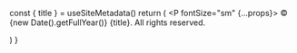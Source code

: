 
  const { title } = useSiteMetadata()
  return (
    <P fontSize="sm" {...props}>
      © {new Date().getFullYear()} {title}. All rights reserved.
    </P>
  )
}
